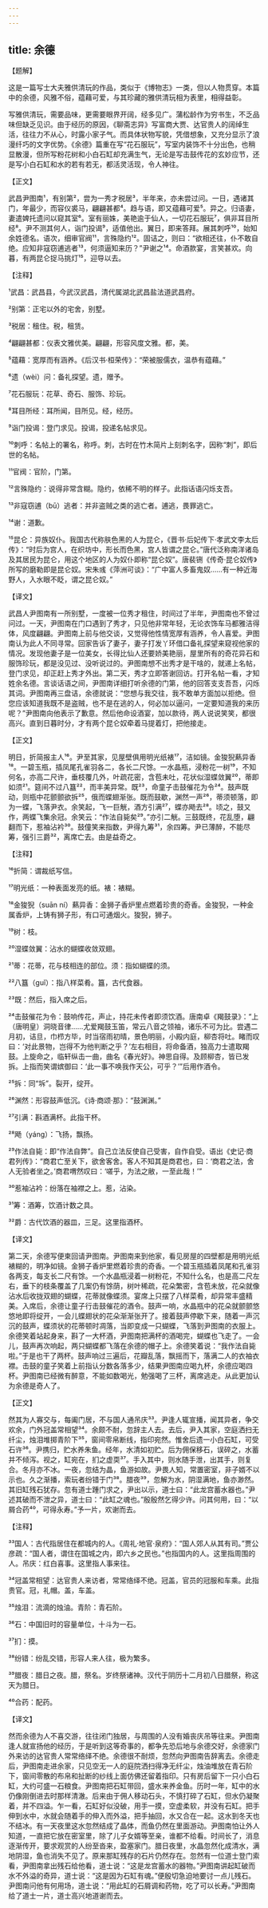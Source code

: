 ```yaml
---
---
---
```

title: 余德
---




【题解】


这是一篇写士大夫雅供清玩的作品，类似于《博物志》一类，但以人物贯穿。本篇中的余德，风雅不俗，蕴藉可爱，与其珍藏的雅供清玩相为表里，相得益彰。

写雅供清玩，需要品味，更需要眼界开阔，经多见广。蒲松龄作为穷书生，不乏品味但缺乏见识。由于经历的原因，《聊斋志异》写富商大贾、达官贵人的阔绰生活，往往力不从心，时露小家子气。而具体状物写貌，凭借想象，又充分显示了浪漫纤巧的文字优势。《余德》篇重在写“花石服玩”，写室内装饰不十分出色，也稍显散漫，但所写粉花树和小白石缸却充满生气，无论是写击鼓传花的玄妙应节，还是写小白石缸和水的若有若无，都活灵活现，令人神往。


【正文】

武昌尹图南¹，有别第²，尝为一秀才税居³，半年来，亦未尝过问。一日，遇诸其门，年最少，而容仪裘马，翩翩甚都⁴。趋与语，即又蕴藉可爱⁵。异之。归语妻，妻遣婢托遗问以窥其室⁶。室有丽姝，美艳逾于仙人，一切花石服玩⁷，俱非耳目所经⁸。尹不测其何人，诣门投谒⁹，适值他出。翼日，即来答拜。展其刺呼¹⁰，始知余姓德名。语次，细审官阀¹¹，言殊隐约¹²。固诘之，则曰：“欲相还往，仆不敢自绝。应知非寇窃逋逃者¹³，何须逼知来历？”尹谢之¹⁴。命酒款宴，言笑甚欢。向暮，有两昆仑捉马挑灯¹⁵，迎导以去。

【注释】


¹武昌：武昌县，今武汉武昌，清代属湖北武昌盐法道武昌府。

²别第：正宅以外的宅舍，别墅。

³税居：租住。税，租赁。

⁴翩翩甚都：仪表文雅优美。翩翩，形容风度文雅。都，美。

⁵蕴藉：宽厚而有涵养。《后汉书·桓荣传》：“荣被服儒衣，温恭有蕴藉。”

⁶遗（wèi）问：备礼探望。遗，赠予。

⁷花石服玩：花草、奇石、服饰、珍玩。

⁸耳目所经：耳所闻，目所见。经，经历。

⁹诣门投谒：登门求见。投谒，投递名帖求见。

¹⁰刺呼：名帖上的署名，称呼。刺，古时在竹木简片上刻刺名字，因称“刺”，即后世的名帖。

¹¹官阀：官阶，门第。

¹²言殊隐约：说得非常含糊。隐约，依稀不明的样子。此指话语闪烁支吾。

¹³非寇窃逋（bū）逃者：并非盗贼之类的逃亡者。逋逃，畏罪逃亡。

¹⁴谢：道歉。

¹⁵昆仑：异族奴仆。我国古代称肤色黑的人为昆仑，《晋书·后妃传下·孝武文李太后传》：“时后为宫人，在织坊中，形长而色黑，宫人皆谓之昆仑。”唐代泛称南洋诸岛及其居民为昆仑，用这个地区的人为奴仆即称“昆仑奴”。唐裴铏《传奇·昆仑奴传》所写的磨勒即是昆仑奴。宋朱彧《萍洲可谈》：“广中富人多畜鬼奴……有一种近海野人，入水眼不眨，谓之昆仑奴。”





【译文】


武昌人尹图南有一所别墅，一度被一位秀才租住，时间过了半年，尹图南也不曾过问过。一天，尹图南在门口遇到了秀才，只见他非常年轻，无论衣饰车马都雅洁得体，风度翩翩。尹图南上前与他交谈，又觉得他性情宽厚有涵养，令人喜爱。尹图南认为此人不同寻常。回家告诉了妻子，妻子打发丫环借口备礼探望来窥视他家的情况。发现他妻子是一位美女，长得比仙人还要娇美艳丽，屋里所有的奇花异石和服饰珍玩，都是没见过、没听说过的。尹图南想不出秀才是干啥的，就递上名帖，登门求见，却正赶上秀才外出。第二天，秀才立即答谢回访。打开名帖一看，才知姓余名德。言谈话语之间，尹图南详细打听余德的门第，他的回答支支吾吾，闪烁其词。尹图南再三盘诘，余德就说：“您想与我交往，我不敢单方面加以拒绝。但您应该知道我既不是盗贼，也不是在逃的人，何必加以逼问，一定要知道我的来历呢？”尹图南向他表示了歉意。然后他命设酒宴，加以款待，两人说说笑笑，都很高兴。直到日暮时分，才有两个昆仑奴牵着马提着灯，把他接走。


【正文】

明日，折简报主人¹⁶。尹至其家，见屋壁俱用明光纸裱¹⁷，洁如镜。金狻猊爇异香¹⁸。一碧玉瓶，插凤尾孔雀羽各二，各长二尺馀。一水晶瓶，浸粉花一树¹⁹，不知何名，亦高二尺许，垂枝覆几外，叶疏花密，含苞未吐，花状似湿蝶敛翼²⁰，蒂即如须²¹。筵间不过八簋²²，而丰美异常。既²³，命童子击鼓催花为令²⁴。鼓声既动，则瓶中花颤颤欲拆²⁵，俄而蝶翅渐张。既而鼓歇，渊然一声²⁶，蒂须顿落，即为一蝶，飞落尹衣。余笑起，飞一巨觥，酒方引满²⁷，蝶亦飏去²⁸。顷之，鼓又作，两蝶飞集余冠。余笑云：“作法自毙矣²⁹。”亦引二觥。三鼓既终，花乱堕，翩翻而下，惹袖沾衿³⁰。鼓僮笑来指数，尹得九筹³¹，余四筹。尹已薄醉，不能尽筹，强引三爵³²，离席亡去。由是益奇之。

【注释】


¹⁶折简：谓裁纸写信。

¹⁷明光纸：一种表面发亮的纸。裱：裱糊。

¹⁸金狻猊（suān ní）爇异香：金狮子香炉里点燃着珍贵的奇香。金狻猊，一种金属香炉，上铸有狮子形，有口可通烟火。狻猊，狮子。

¹⁹树：枝。

²⁰湿蝶敛翼：沾水的蝴蝶收敛双翅。

²¹蒂：花蒂，花与枝相连的部位。须：指如蝴蝶的须。

²²八簋（guǐ）：指八样菜肴。簋，古代食器。

²³既：然后，指入席之后。

²⁴击鼓催花为令：鼓响传花，声止，持花未传者即须饮酒。唐南卓《羯鼓录》：“上（唐明皇）洞晓音律……尤爱羯鼓玉笛，常云八音之领袖，诸乐不可为比。尝遇二月初，诘旦，巾栉方毕，时当宿雨初晴，景色明丽，小殿内庭，柳杏将吐。睹而叹曰：‘对此景物，岂得不为他判断之乎？’左右相目，将命备酒，独高力士遣取羯鼓。上旋命之，临轩纵击一曲，曲名《春光好》。神思自得。及顾柳杏，皆已发拆。上指而笑谓嫔御曰：‘此一事不唤我作天公，可乎？’”后用作酒令。

²⁵拆：同“坼”。裂开，绽开。

²⁶渊然：形容鼓声低沉。《诗·商颂·那》：“鼓渊渊。”

²⁷引满：斟酒满杯。此指干杯。

²⁸飏（yáng）：飞扬，飘扬。

²⁹作法自毙：即“作法自弊”。自己立法反使自己受害，自作自受。语出《史记·商君列传》：“商君亡至关下，欲舍客舍。客人不知其是商君也，曰：‘商君之法，舍人无验者坐之。’商君喟然叹曰：‘嗟乎，为法之敝，一至此哉！’”

³⁰惹袖沾衿：纷落在袖襟之上。惹，沾染。

³¹筹：酒筹，饮酒计数之具。

³²爵：古代饮酒的器皿，三足。这里指酒杯。





【译文】


第二天，余德写便柬回请尹图南。尹图南来到他家，看见房屋的四壁都是用明光纸裱糊的，明净如镜。金狮子香炉里燃着珍贵的奇香。一个碧玉瓶插着凤尾和孔雀羽各两支，每支长二尺有馀。一个水晶瓶浸着一树粉花，不知什么名，也是高二尺左右，垂下的枝条覆盖了几案仍有馀荫，树叶稀疏，花朵繁密，含苞未放，花朵就像沾水后收拢双翅的蝴蝶，花蒂就像蝶须。宴席上只摆了八样菜肴，却异常丰盛精美。入席后，余德让童子行击鼓催花的酒令。鼓声一响，水晶瓶中的花朵就颤颤悠悠地即将绽开，一会儿蝶翅状的花朵渐渐张开了。接着鼓声停歇下来，随着一声沉沉的鼓声，蝶须状的花蒂顿时凋落，当即变成一只蝴蝶，飞落到尹图南的衣服上。余德笑着站起身来，斟了一大杯酒，尹图南把满杯的酒喝完，蝴蝶也飞走了。一会儿，鼓声再次响起，两只蝴蝶都飞落在余德的帽子上。余德笑着说：“我作法自毙啦。”于是也干了两杯。鼓声响过三遍后，花瓣乱落，飘摇而下，落满二人的衣袖衣襟。击鼓的童子笑着上前指认分数各落多少，结果尹图南应喝九杯，余德应喝四杯。尹图南已经微有醉意，不能如数喝光，勉强喝了三杯，离席逃走。从此更加认为余德是奇人了。


【正文】

然其为人寡交与，每阖门居，不与国人通吊庆³³。尹逢人辄宣播，闻其异者，争交欢余，门外冠盖常相望³⁴。余颇不耐，忽辞主人去。去后，尹入其家，空庭洒扫无纤尘，烛泪堆掷青阶下³⁵，窗间零帛断线，指印宛然。惟舍后遗一小白石缸，可受石许³⁶。尹携归，贮水养朱鱼。经年，水清如初贮。后为佣保移石，误碎之，水蓄并不倾泻。视之，缸宛在，扪之虚耎³⁷。手入其中，则水随手泄，出其手，则复合。冬月亦不冰。一夜，忽结为晶，鱼游如故。尹畏人知，常置密室，非子婿不以示也。久之渐播，索玩者纷错于门³⁸。腊夜³⁹，忽解为水，阴湿满地，鱼亦渺然。其旧缸残石犹存。忽有道士踵门求之，尹出以示，道士曰：“此龙宫蓄水器也。”尹述其破而不泄之异，道士曰：“此缸之魂也。”殷殷然乞得少许。问其何用，曰：“以屑合药⁴⁰，可得永寿。”予一片，欢谢而去。

【注释】


³³国人：古代指居住在都城内的人。《周礼·地官·泉府》：“国人郊人从其有司。”贾公彦疏：“国人者，谓住在国城之内，即六乡之民也。”也指国内的人。这里指周围的人。吊庆：红白喜事。这里指人事来往。

³⁴冠盖常相望：达官贵人来访者，常常络绎不绝。冠盖，官员的冠服和车乘。此指贵官。冠，礼帽。盖，车盖。

³⁵烛泪：流滴的烛油。青阶：青石阶。

³⁶石：中国旧时的容量单位，十斗为一石。

³⁷扪：摸。

³⁸纷错：纷乱交错，形容人来人往，极为繁多。

³⁹腊夜：腊日之夜。腊，祭名。岁终祭诸神。汉代于阴历十二月初八日腊祭，称这天为腊日。

⁴⁰合药：配药。





【译文】


然而余德为人不喜交游，往往闭门独居，与周围的人没有婚丧庆吊等往来。尹图南逢人就宣扬他的经历，于是听到这等奇事的，都争先恐后地与余德交好，余德家门外来访的达官贵人常常络绎不绝。余德很不耐烦，忽然向尹图南告辞离去。余德走后，尹图南走进余家，只见空无一人的庭院洒扫得净无纤尘，烛油堆放在青石阶下，窗间零散的布帛和扯断的纱线上面仿佛还留着指印。只有房后留下一只小白石缸，大约可盛一石粮食。尹图南把石缸带回，盛水来养金鱼。历时一年，缸中的水仍像刚倒进去时那样清澈。后来由于佣人移动石头，不慎打碎了石缸，但水仍凝聚着，并不四溢。乍一看，石缸好似没破，用手一摸，空虚柔软，并没有石缸。把手伸到水中，水就会随着手的伸入而外溢，把手抽回，水又合在一起。这水到冬天也不结冰。有一天夜里这水忽然结成了晶体，而鱼仍然在里面游动。尹图南怕让外人知道，一直把它放在密室里，除了儿子女婿等至亲，谁都不给看。时间长了，消息逐渐传开，要求观赏的人纷至沓来，盈塞家门。腊日夜里，水晶忽然化成清水，满地阴湿，鱼也消失不见了。原来那缸残存的石片仍然存在。忽然有一位道士登门索看，尹图南拿出残石给他看，道士说：“这是龙宫蓄水的器物。”尹图南讲起缸破而水不外溢的奇异，道士说：“这是因为石缸有魂。”便殷切急迫地要讨一点儿残石。尹图南问他有何用场，道士说：“用此缸的石屑调和药物，吃了可以长寿。”尹图南给了道士一片，道士高兴地道谢而去。